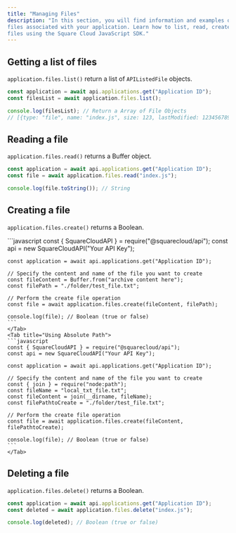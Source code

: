 ```yaml
---
title: "Managing Files"
description: "In this section, you will find information and examples on how to manipulate the
files associated with your application. Learn how to list, read, create, and delete
files using the Square Cloud JavaScript SDK."
---
```


## Getting a list of files

`application.files.list()` return a list of `APIListedFile` objects. 

````javascript
const application = await api.applications.get("Application ID");
const filesList = await application.files.list();

console.log(filesList); // Return a Array of File Objects
// [{type: "file", name: "index.js", size: 123, lastModified: 123456789}]
````

## Reading a file

`application.files.read()` returns a Buffer object.

````javascript
const application = await api.applications.get("Application ID");
const file = await application.files.read("index.js");

console.log(file.toString()); // String
````

## Creating a file

`application.files.create()` returns a Boolean.

<Tabs>
    <Tab title="Using Buffer">
    ```javascript
    const { SquareCloudAPI } = require("@squarecloud/api");
    const api = new SquareCloudAPI("Your API Key");

    const application = await api.applications.get("Application ID");

    // Specify the content and name of the file you want to create
    const fileContent = Buffer.from("archive content here");
    const filePath = "./folder/test_file.txt";

    // Perform the create file operation
    const file = await application.files.create(fileContent, filePath);

    console.log(file); // Boolean (true or false)
    ```
    </Tab>
    <Tab title="Using Absolute Path">
    ```javascript
    const { SquareCloudAPI } = require("@squarecloud/api");
    const api = new SquareCloudAPI("Your API Key");

    const application = await api.applications.get("Application ID");

    // Specify the content and name of the file you want to create
    const { join } = require("node:path");
    const fileName = "local_txt_file.txt";
    const fileContent = join(__dirname, fileName);
    const filePathtoCreate = "./folder/test_file.txt";

    // Perform the create file operation
    const file = await application.files.create(fileContent, filePathtoCreate);

    console.log(file); // Boolean (true or false)
    ```
    </Tab>
</Tabs>

## Deleting a file

`application.files.delete()` returns a Boolean.

````javascript
const application = await api.applications.get("Application ID");
const deleted = await application.files.delete("index.js");

console.log(deleted); // Boolean (true or false)
````
